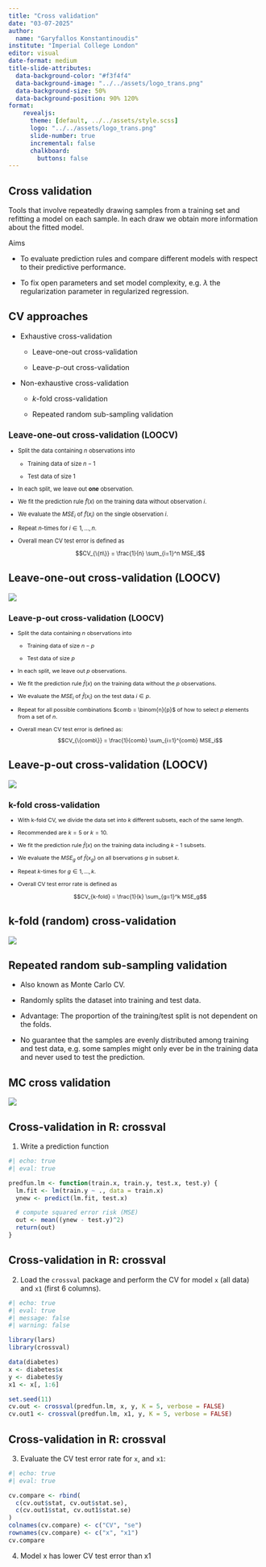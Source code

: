 ```yaml
---
title: "Cross validation"
date: "03-07-2025"
author:
  name: "Garyfallos Konstantinoudis"
institute: "Imperial College London"
editor: visual
date-format: medium
title-slide-attributes:
  data-background-color: "#f3f4f4"
  data-background-image: "../../assets/logo_trans.png"
  data-background-size: 50%
  data-background-position: 90% 120%
format:
    revealjs:
      theme: [default, ../../assets/style.scss]
      logo: "../../assets/logo_trans.png"
      slide-number: true
      incremental: false
      chalkboard:
        buttons: false
---
```


## Cross validation

Tools that involve repeatedly drawing samples from a training set and refitting a model on each sample. In each draw we obtain more information about the fitted model.

Aims

-   To evaluate prediction rules and compare different models with respect to their predictive performance.

-   To fix open parameters and set model complexity, e.g. $\lambda$ the regularization parameter in regularized regression.

## CV approaches

-   Exhaustive cross-validation

    -   Leave-one-out cross-validation

    -   Leave-$p$-out cross-validation

-   Non-exhaustive cross-validation

    -   $k$-fold cross-validation

    -   Repeated random sub-sampling validation

::: {style="font-size: 80%;"}
## Leave-one-out cross-validation (LOOCV)

-   Split the data containing $n$ observations into

    -   Training data of size $n-1$

    -   Test data of size $1$

-   In each split, we leave out **one** observation.

-   We fit the prediction rule $\hat{f}(x)$ on the training data without observation $i$.

-   We evaluate the $MSE_i$ of $\hat{f}(x_i)$ on the single observation $i$.

-   Repeat $n$-times for $i \in 1,…,n$.

-   Overall mean CV test error is defined as

    $$CV_{\{n\}} = \frac{1}{n} \sum_{i=1}^n MSE_i$$
:::

## Leave-one-out cross-validation (LOOCV)

![](assets/cv-loo.jpg){width="80%," fig-align="center"}

::: {style="font-size: 78%;"}
## Leave-p-out cross-validation (LOOCV)

-   Split the data containing $n$ observations into

    -   Training data of size $n-p$

    -   Test data of size $p$

-   In each split, we leave out $p$ observations.

-   We fit the prediction rule $\hat{f}(x)$ on the training data without the $p$ observations.

-   We evaluate the $MSE_i$ of $\hat{f}(x_i)$ on the test data $i \in p$.

-   Repeat for all possible combinations $comb = \binom{n}{p}$ of how to select $p$ elements from a set of $n$.

-   Overall mean CV test error is defined as: $$CV_{\{comb\}} = \frac{1}{comb} \sum_{i=1}^{comb} MSE_i$$
:::

## Leave-p-out cross-validation (LOOCV)

![](assets/cvk.png){width="80%," fig-align="center"}

::: {style="font-size: 78%;"}
## k-fold cross-validation

-   With k-fold CV, we divide the data set into $k$ different subsets, each of the same length.

-   Recommended are $k=5$ or $k=10$.

-   We fit the prediction rule $\hat{f}(x)$ on the training data including $k-1$ subsets.

-   We evaluate the $MSE_g$ of $\hat{f}(x_g)$ on all bservations $g$ in subset $k$.

-   Repeat $k$-times for $g \in 1,...,k$.

-   Overall CV test error rate is defined as

    $$CV_{k-fold} = \frac{1}{k} \sum_{g=1}^k MSE_g$$
:::

## k-fold (random) cross-validation

![](assets/Random-k-fold-cross-validation-process.png){width="80%," fig-align="center"}

## Repeated random sub-sampling validation

-   Also known as Monte Carlo CV.

-   Randomly splits the dataset into training and test data.

-   Advantage: The proportion of the training/test split is not dependent on the folds.

-   No guarantee that the samples are evenly distributed among training and test data, e.g. some samples might only ever be in the training data and never used to test the prediction.

## MC cross validation

![](assets/cvmc.png){width="80%," fig-align="center"}

## Cross-validation in R: crossval

1.  Write a prediction function

```r
#| echo: true
#| eval: true

predfun.lm <- function(train.x, train.y, test.x, test.y) {
  lm.fit <- lm(train.y ~ ., data = train.x)
  ynew <- predict(lm.fit, test.x)

  # compute squared error risk (MSE)
  out <- mean((ynew - test.y)^2)
  return(out)
}
```

## Cross-validation in R: crossval

2.  Load the `crossval` package and perform the CV for model `x` (all data) and `x1` (first 6 columns).

```r
#| echo: true
#| eval: true
#| message: false
#| warning: false

library(lars)
library(crossval)

data(diabetes)
x <- diabetes$x
y <- diabetes$y
x1 <- x[, 1:6]

set.seed(11)
cv.out <- crossval(predfun.lm, x, y, K = 5, verbose = FALSE)
cv.out1 <- crossval(predfun.lm, x1, y, K = 5, verbose = FALSE)
```

## Cross-validation in R: crossval

3.  Evaluate the CV test error rate for `x`, and `x1`:

```r
#| echo: true
#| eval: true

cv.compare <- rbind(
  c(cv.out$stat, cv.out$stat.se),
  c(cv.out1$stat, cv.out1$stat.se)
)
colnames(cv.compare) <- c("CV", "se")
rownames(cv.compare) <- c("x", "x1")
cv.compare
```

4.  Model x has lower CV test error than x1
